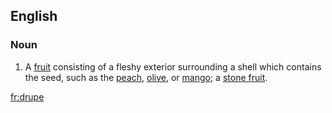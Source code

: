 ==English==
===Noun===
#A [[fruit]] consisting of a fleshy exterior surrounding a shell which contains the seed, such as the [[peach]], [[olive]], or [[mango]]; a [[stone fruit]].

[[fr:drupe]]